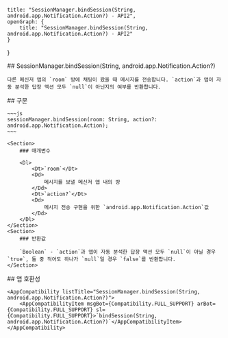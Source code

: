 
    title: "SessionManager.bindSession(String, android.app.Notification.Action?) - API2",
    openGraph: {
        title: "SessionManager.bindSession(String, android.app.Notification.Action?) - API2"
    }
}

<Section>
    ## SessionManager.bindSession(String, android.app.Notification.Action?)

    다른 메신저 앱의 `room` 방에 채팅이 왔을 때 메시지를 전송합니다. `action`과 앱이 자동 분석한 답장 액션 모두 `null`이 아닌지의 여부를 반환합니다.
</Section>
<Section>
    ## 구문

    ~~~js
    sessionManager.bindSession(room: String, action?: android.app.Notification.Action);
    ~~~

    <Section>
        ### 매개변수

        <Dl>
            <Dt>`room`</Dt>
            <Dd>
                메시지를 보낼 메신저 앱 내의 방
            </Dd>
            <Dt>`action?`</Dt>
            <Dd>
                메시지 전송 구현을 위한 `android.app.Notification.Action`값
            </Dd>
        </Dl>
    </Section>
    <Section>
        ### 반환값

        `Boolean` - `action`과 앱이 자동 분석한 답장 액션 모두 `null`이 아닐 경우 `true`, 둘 중 적어도 하나가 `null`일 경우 `false`를 반환합니다.
    </Section>
</Section>
<Section>
    ## 앱 호환성

    <AppCompatibility listTitle="SessionManager.bindSession(String, android.app.Notification.Action?)">
        <AppCompatibilityItem msgBot={Compatibility.FULL_SUPPORT} arBot={Compatibility.FULL_SUPPORT} sl={Compatibility.FULL_SUPPORT}>`bindSession(String, android.app.Notification.Action?)`</AppCompatibilityItem>
    </AppCompatibility>
</Section>